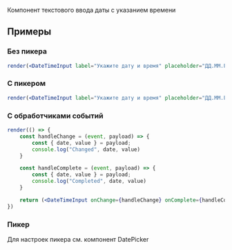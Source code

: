 Компонент текстового ввода даты с указанием времени

## Примеры

### Без пикера
```jsx live
render(<DateTimeInput label="Укажите дату и время" placeholder="ДД.ММ.ГГГГ, ЧЧ:ММ" />)
```

### С пикером
```jsx live
render(<DateTimeInput label="Укажите дату и время" placeholder="ДД.ММ.ГГГГ, ЧЧ:ММ" picker />)
```

### С обработчиками событий
```jsx live
render(() => {
    const handleChange = (event, payload) => {
        const { date, value } = payload;
        console.log("Changed", date, value)
    }

    const handleComplete = (event, payload) => {
        const { date, value } = payload;
        console.log("Completed", date, value)
    }

    return (<DateTimeInput onChange={handleChange} onComplete={handleComplete} label="Укажите диапазон дат" placeholder="ДД.ММ.ГГГГ, ЧЧ:ММ" picker />)
})
```

### Пикер
Для настроек пикера см. компонент DatePicker